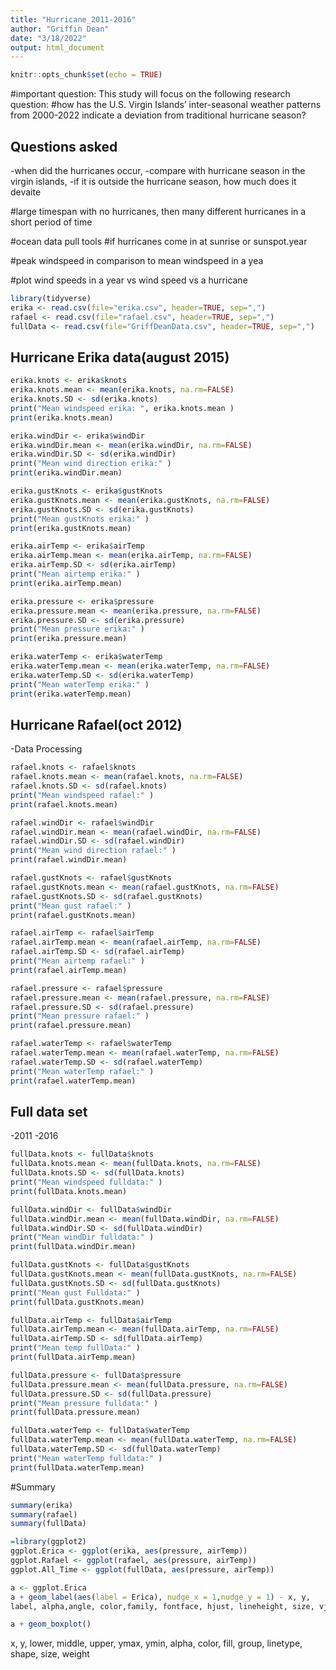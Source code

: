 ```yaml
---
title: "Hurricane_2011-2016"
author: "Griffin Dean"
date: "3/18/2022"
output: html_document
---
```


```r
knitr::opts_chunk$set(echo = TRUE)
```
#important question: This study will focus on the following research question: 
#how has the U.S. Virgin Islands’ inter-seasonal weather patterns from 2000-2022
indicate a deviation from traditional hurricane season?

## Questions asked
-when did the hurricanes occur, 
-compare with hurricane season in the virgin islands, 
-if it is outside the hurricane season, how much does it devaite

#large timespan with no hurricanes, then many different hurricanes in a short period of time

#ocean data pull tools
 #if hurricanes come in at sunrise or sunspot.year

#peak windspeed in comparison to mean windspeed in a yea

#plot wind speeds in a year vs wind speed vs a hurricane
```r
library(tidyverse)
erika <- read.csv(file="erika.csv", header=TRUE, sep=",")
rafael <- read.csv(file="rafael.csv", header=TRUE, sep=",")
fullData <- read.csv(file="GriffDeanData.csv", header=TRUE, sep=",")
```

## Hurricane Erika data(august 2015)
```r
erika.knots <- erika$knots
erika.knots.mean <- mean(erika.knots, na.rm=FALSE)
erika.knots.SD <- sd(erika.knots)
print("Mean windspeed erika: ", erika.knots.mean )
print(erika.knots.mean)

erika.windDir <- erika$windDir
erika.windDir.mean <- mean(erika.windDir, na.rm=FALSE)
erika.windDir.SD <- sd(erika.windDir)
print("Mean wind direction erika:" )
print(erika.windDir.mean)

erika.gustKnots <- erika$gustKnots
erika.gustKnots.mean <- mean(erika.gustKnots, na.rm=FALSE)
erika.gustKnots.SD <- sd(erika.gustKnots)
print("Mean gustKnots erika:" )
print(erika.gustKnots.mean)

erika.airTemp <- erika$airTemp
erika.airTemp.mean <- mean(erika.airTemp, na.rm=FALSE)
erika.airTemp.SD <- sd(erika.airTemp)
print("Mean airtemp erika:" )
print(erika.airTemp.mean)

erika.pressure <- erika$pressure
erika.pressure.mean <- mean(erika.pressure, na.rm=FALSE)
erika.pressure.SD <- sd(erika.pressure)
print("Mean pressure erika:" )
print(erika.pressure.mean)

erika.waterTemp <- erika$waterTemp
erika.waterTemp.mean <- mean(erika.waterTemp, na.rm=FALSE)
erika.waterTemp.SD <- sd(erika.waterTemp)
print("Mean waterTemp erika:" )
print(erika.waterTemp.mean)
```

## Hurricane Rafael(oct 2012)
-Data Processing
```r
rafael.knots <- rafael$knots
rafael.knots.mean <- mean(rafael.knots, na.rm=FALSE)
rafael.knots.SD <- sd(rafael.knots)
print("Mean windspeed rafael:" )
print(rafael.knots.mean)

rafael.windDir <- rafael$windDir
rafael.windDir.mean <- mean(rafael.windDir, na.rm=FALSE)
rafael.windDir.SD <- sd(rafael.windDir)
print("Mean wind direction rafael:" )
print(rafael.windDir.mean)

rafael.gustKnots <- rafael$gustKnots
rafael.gustKnots.mean <- mean(rafael.gustKnots, na.rm=FALSE)
rafael.gustKnots.SD <- sd(rafael.gustKnots)
print("Mean gust rafael:" )
print(rafael.gustKnots.mean)

rafael.airTemp <- rafael$airTemp
rafael.airTemp.mean <- mean(rafael.airTemp, na.rm=FALSE)
rafael.airTemp.SD <- sd(rafael.airTemp)
print("Mean airtemp rafael:" )
print(rafael.airTemp.mean)

rafael.pressure <- rafael$pressure
rafael.pressure.mean <- mean(rafael.pressure, na.rm=FALSE)
rafael.pressure.SD <- sd(rafael.pressure)
print("Mean pressure rafael:" )
print(rafael.pressure.mean)

rafael.waterTemp <- rafael$waterTemp
rafael.waterTemp.mean <- mean(rafael.waterTemp, na.rm=FALSE)
rafael.waterTemp.SD <- sd(rafael.waterTemp)
print("Mean waterTemp rafael:" )
print(rafael.waterTemp.mean)
```

## Full data set
-2011
-2016
```r
fullData.knots <- fullData$knots
fullData.knots.mean <- mean(fullData.knots, na.rm=FALSE)
fullData.knots.SD <- sd(fullData.knots)
print("Mean windspeed fulldata:" )
print(fullData.knots.mean)

fullData.windDir <- fullData$windDir
fullData.windDir.mean <- mean(fullData.windDir, na.rm=FALSE)
fullData.windDir.SD <- sd(fullData.windDir)
print("Mean windDir fulldata:" )
print(fullData.windDir.mean)

fullData.gustKnots <- fullData$gustKnots
fullData.gustKnots.mean <- mean(fullData.gustKnots, na.rm=FALSE)
fullData.gustKnots.SD <- sd(fullData.gustKnots)
print("Mean gust Fulldata:" )
print(fullData.gustKnots.mean)

fullData.airTemp <- fullData$airTemp
fullData.airTemp.mean <- mean(fullData.airTemp, na.rm=FALSE)
fullData.airTemp.SD <- sd(fullData.airTemp)
print("Mean temp fullData:" )
print(fullData.airTemp.mean)

fullData.pressure <- fullData$pressure
fullData.pressure.mean <- mean(fullData.pressure, na.rm=FALSE)
fullData.pressure.SD <- sd(fullData.pressure)
print("Mean pressure fulldata:" )
print(fullData.pressure.mean)

fullData.waterTemp <- fullData$waterTemp
fullData.waterTemp.mean <- mean(fullData.waterTemp, na.rm=FALSE)
fullData.waterTemp.SD <- sd(fullData.waterTemp)
print("Mean waterTemp fulldata:" )
print(fullData.waterTemp.mean)
```

#Summary
```r
summary(erika)
summary(rafael)
summary(fullData)
```
```r
=library(ggplot2)
ggplot.Erica <- ggplot(erika, aes(pressure, airTemp))
ggplot.Rafael <- ggplot(rafael, aes(pressure, airTemp))
ggplot.All_Time <- ggplot(fullData, aes(pressure, airTemp))
```

```r
a <- ggplot.Erica
a + geom_label(aes(label = Erica), nudge_x = 1,nudge_y = 1) - x, y, 
label, alpha,angle, color,family, fontface, hjust, lineheight, size, vjust

a + geom_boxplot()

```
x, y, lower, middle, upper, ymax, ymin, alpha,
color, fill, group, linetype, shape, size, weight
